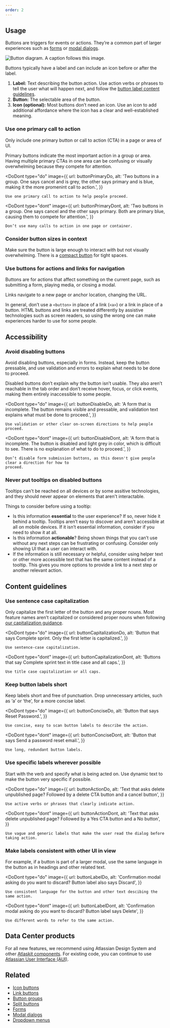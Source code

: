 ```yaml
---
order: 2
---
```



## Usage

Buttons are triggers for events or actions. They’re a common part of larger experiences such as
[forms](/patterns/forms) or [modal dialogs](/components/modal-dialog).

![Button diagram. A caption follows this image.](images/button-anatomy.png)

Buttons typically have a label and can include an icon before or after the label.

1. **Label:** Text describing the button action. Use action verbs or phrases to tell the user what
   will happen next, and follow the
   [button label content guidelines](/components/button/usage#content-guidelines).
1. **Button:** The selectable area of the button.
1. **Icon (optional):** Most buttons don’t need an icon. Use an icon to add additional affordance
   where the icon has a clear and well-established meaning.

### Use one primary call to action

Only include one primary button or call to action (CTA) in a page or area of UI.

Primary buttons indicate the most important action in a group or area. Having multiple primary CTAs
in one area can be confusing or visually overwhelming because they compete for attention.

<DoDont
	type="do"
	image={{
		url: buttonPrimaryDo,
		alt: 'Two buttons in a group. One says cancel and is grey, the other says primary and is blue, making it the more promenint call to action.',
	}}
>
	Use one primary call to action to help people proceed.
</DoDont>

<DoDont
	type="dont"
	image={{
		url: buttonPrimaryDont,
		alt: 'Two buttons in a group. One says cancel and the other says primary. Both are primary blue, causing them to compete for attention.',
	}}
>
	Don’t use many calls to action in one page or container.
</DoDont>

### Consider button sizes in context

Make sure the button is large enough to interact with but not visually overwhelming. There is a
[compact button](/components/button/examples#spacing) for tight spaces.

### Use buttons for actions and links for navigation

Buttons are for actions that affect something on the current page, such as submitting a form,
playing media, or closing a modal.

Links navigate to a new page or anchor location, changing the URL.

In general, don’t use a `<button>` in place of a link (`<a>`) or a link in place of a button. HTML
buttons and links are treated differently by assistive technologies such as screen readers, so using
the wrong one can make experiences harder to use for some people.

## Accessibility

### Avoid disabling buttons

Avoid disabling buttons, especially in forms. Instead, keep the button pressable, and use validation
and errors to explain what needs to be done to proceed.

Disabled buttons don’t explain why the button isn’t usable. They also aren’t reachable in the tab
order and don’t receive hover, focus, or click events, making them entirely inaccessible to some
people.

<DoDont
	type="do"
	image={{
		url: buttonDisableDo,
		alt: 'A form that is incomplete. The button remains visible and pressable, and validation text explains what must be done to proceed.',
	}}
>
	Use validation or other clear on-screen directions to help people proceed.
</DoDont>

<DoDont
	type="dont"
	image={{
		url: buttonDisableDont,
		alt: 'A form that is incomplete. The button is disabled and light grey in color, which is difficult to see. There is no explanation of what to do to proceed.',
	}}
>
	Don’t disable form submission buttons, as this doesn't give people clear a direction for how to
	proceed.
</DoDont>

### Never put tooltips on disabled buttons

Tooltips can't be reached on all devices or by some assitive technologies, and they should never
appear on elements that aren't interactable.

<!-- Don’t attempt to create workarounds. If you are an Atlassian, Accessibility QA will make you redesign these implementations. -->

Things to consider before using a tooltip:

- Is this information **essential** to the user experience? If so, never hide it behind a tooltip.
  Tooltips aren’t easy to discover and aren’t accessible at all on mobile devices. If it isn’t
  essential information, consider if you need to show it at all.
- Is this information **actionable**? Being shown things that you can’t use without any next steps
  can be frustrating or confusing. Consider only showing UI that a user can interact with.
- If the information is still necessary or helpful, consider using helper text or other more
  accessible text that has the same content instead of a tooltip. This gives you more options to
  provide a link to a next step or another relevant action.

<!-- We know that disabled buttons with tooltips are sometimes used for feature discovery. We're working on guidance for this case. -->

<!-- TODO: make example showcasing focus behavior. Would be ideal to remove from usage and have as an example instead. -->

<Snippet name="button-best-practices" />

## Content guidelines

### Use sentence case capitalization

Only capitalize the first letter of the button and any proper nouns. Most feature names aren’t
capitalized or considered proper nouns when following
[our capitalization guidance](/content/language-and-grammar#capitalization).

<DoDont
	type="do"
	image={{
		url: buttonCapitalizationDo,
		alt: 'Button that says Complete sprint. Only the first letter is capitalized.',
	}}
>
	Use sentence-case capitalization.
</DoDont>

<DoDont
	type="dont"
	image={{
		url: buttonCapitalizationDont,
		alt: 'Buttons that say Complete sprint text in title case and all caps.',
	}}
>
	Use title case capitalization or all caps.
</DoDont>

### Keep button labels short

Keep labels short and free of punctuation. Drop unnecessary articles, such as ‘a’ or ‘the’, for a
more concise label.

<DoDont
	type="do"
	image={{
		url: buttonConciseDo,
		alt: 'Button that says Reset Password.',
	}}
>
	Use concise, easy to scan button labels to describe the action.
</DoDont>

<DoDont
	type="dont"
	image={{
		url: buttonConciseDont,
		alt: 'Button that says Send a password reset email.',
	}}
>
	Use long, redundant button labels.
</DoDont>

### Use specific labels wherever possible

Start with the verb and specify what is being acted on. Use dynamic text to make the button very
specific if possible.

<DoDont
	type="do"
	image={{
		url: buttonActionDo,
		alt: 'Text that asks delete unpublished page? Followed by a delete CTA button and a cancel button',
	}}
>
	Use active verbs or phrases that clearly indicate action.
</DoDont>

<DoDont
	type="dont"
	image={{
		url: buttonActionDont,
		alt: 'Text that asks delete unpublished page? Followed by a Yes CTA button and a No button',
	}}
>
	Use vague and generic labels that make the user read the dialog before taking action.
</DoDont>

### Make labels consistent with other UI in view

For example, if a button is part of a larger modal, use the same language in the button as in
headings and other related text.

<DoDont
	type="do"
	image={{
		url: buttonLabelDo,
		alt: 'Confirmation modal asking do you want to discard? Button label also says Discard',
	}}
>
	Use consistent language for the button and other text descibing the same action.
</DoDont>

<DoDont
	type="dont"
	image={{
		url: buttonLabelDont,
		alt: 'Confirmation modal asking do you want to discard? Button label says Delete',
	}}
>
	Use different words to refer to the same action.
</DoDont>

## Data Center products

For all new features, we recommend using Atlassian Design System and other
[Atlaskit components](https://atlaskit.atlassian.com/). For existing code, you can continue to use
[Atlassian User Interface (AUI)](https://aui.atlassian.com/).

## Related

- [Icon buttons](/components/button/icon-button)
- [Link buttons](/components/button/link-button)
- [Button groups](/components/button/button-group/usage)
- [Split buttons](/components/button/split-button)
- [Forms](/patterns/forms)
- [Modal dialogs](/components/modal-dialog)
- [Dropdown menus](/components/dropdown-menu)
